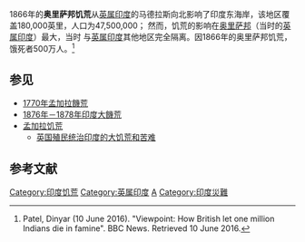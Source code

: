 {{Multiple issues|
{{Expand language|1=en|time=2021-04-03T03:50:58+00:00}}
{{Rough translation|time=2021-05-02T14:25:42+00:00}}
}}
{{Infobox famine
| name             = 奥里萨邦饥荒
| image            = 
| caption          = 
| country          = {{flag|英属印度}}
| location         = [[英属印度|英属印度]]的[[奥里萨邦|奥里萨邦]]
| coordinates      = 
| period           = 1866年
| total_deaths     = 约500万人
| death_rate       = 
| refugees         = 
| observations     = 
| theory           = 
| relief           = 
| food_situation   = 
| demographics     = 
| consequences     = 
}}
1866年的'''奥里萨邦饥荒'''从[[英属印度|英属印度]]的马德拉斯向北影响了印度东海岸，该地区覆盖180,000英里，人口为47,500,000； 然而，饥荒的影响在[[奥里萨邦|奥里萨邦]]（当时的[[英属印度|英属印度]]）最大，当时 与[[英属印度|英属印度]]其他地区完全隔离。因1866年的奥里萨邦饥荒，饿死者500万人。<ref>Patel, Dinyar (10 June 2016). "Viewpoint: How British let one million Indians die in famine". BBC News. Retrieved 10 June 2016.</ref>

== 参见 ==
*[[1770年孟加拉饑荒|1770年孟加拉饑荒]]
*[[1876年－1878年印度大饑荒|1876年－1878年印度大饑荒]]
*[[孟加拉饥荒|孟加拉饥荒]]
**[[英属印度#英国殖民统治印度的饥荒和苦难|英国殖民统治印度的大饥荒和苦难]]

== 参考文献 ==
{{Reflist}}

[[Category:印度饥荒|Category:印度饥荒]]
[[Category:英属印度|Category:英属印度]]
[[Category:饑荒|A]]
[[Category:印度災難|Category:印度災難]]